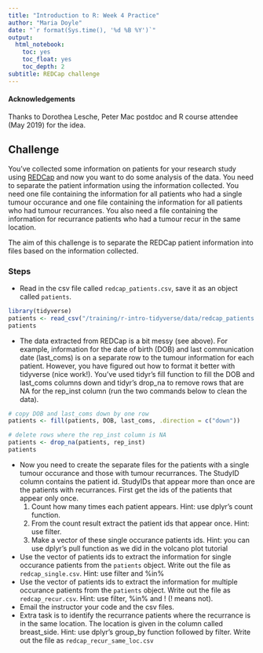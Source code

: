 ```yaml
---
title: "Introduction to R: Week 4 Practice"
author: "Maria Doyle"
date: "`r format(Sys.time(), '%d %B %Y')`"
output: 
  html_notebook:
    toc: yes
    toc_float: yes
    toc_depth: 2
subtitle: REDCap challenge
---
```


#### Acknowledgements
Thanks to Dorothea Lesche, Peter Mac postdoc and R course attendee (May 2019) for the idea.

## Challenge

You've collected some information on patients for your research study using [REDCap](https://www.project-redcap.org/) and now you want to do some analysis of the data. You need to separate the patient information using the information collected. You need one file containing the information for all patients who had a single tumour occurance and one file containing the information for all patients who had tumour recurrances. You also need a file containing the information for recurrance patients who had a tumour recur in the same location.

The aim of this challenge is to separate the REDCap patient information into files based on the information collected.


### Steps

* Read in the csv file called `redcap_patients.csv`, save it as an object called `patients`.
```r
library(tidyverse)
patients <- read_csv("/training/r-intro-tidyverse/data/redcap_patients.csv")
patients
```

* The data extracted from REDCap is a bit messy (see above). For example, information for the date of birth (DOB) and last communication date (last_coms) is on a separate row to the tumour information for each patient. However, you have figured out how to format it better with tidyverse (nice work!). You've used tidyr's fill function to fill the DOB and last_coms columns down and tidyr's drop_na to remove rows that are NA for the rep_inst column (run the two commands below to clean the data).

```r
# copy DOB and last_coms down by one row
patients <- fill(patients, DOB, last_coms, .direction = c("down"))

# delete rows where the rep_inst column is NA
patients <- drop_na(patients, rep_inst)
patients
```
* Now you need to create the separate files for the patients with a single tumour occurance and those with tumour recurrances. The StudyID column contains the patient id. StudyIDs that appear more than once are the patients with recurrances. First get the ids of the patients that appear only once.
    1. Count how many times each patient appears.  Hint: use dplyr's count function.
    2. From the count result extract the patient ids that appear once. Hint: use filter.
    3. Make a vector of these single occurance patients ids. Hint: you can use dplyr's pull function as we did in the volcano plot tutorial
* Use the vector of patients ids to extract the information for single occurance patients from the `patients` object. Write out the file as `redcap_single.csv`. Hint: use filter and %in%
* Use the vector of patients ids to extract the information for multiple occurance patients from the `patients` object. Write out the file as `redcap_recur.csv`. Hint: use filter, %in% and ! (! means not).
* Email the instructor your code and the csv files.
* Extra task is to identify the recurrance patients where the recurrance is in the same location. The location is given in the column called breast_side. Hint: use dplyr's group_by function followed by filter. Write out the file as `redcap_recur_same_loc.csv`

